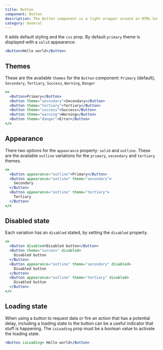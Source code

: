 ```yaml
---
title: Button
component: Button
description: The Button component is a light wrapper around an HTML button element.
category: General
---
```


It adds default styling and the `css` prop. By default `primary` theme is displayed with a `solid` appearance.

```jsx live center
<Button>Hello world</Button>
```

## Themes

These are the available `themes` for the `Button` component: `Primary` (default), `Secondary`, `Tertiary`, `Success`, `Warning`, `Danger`

```jsx preview center
<>
  <Button>Primary</Button>
  <Button theme="secondary">Secondary</Button>
  <Button theme="tertiary">Tertiary</Button>
  <Button theme="success">Success</Button>
  <Button theme="warning">Warning</Button>
  <Button theme="danger">Error</Button>
</>
```

## Appearance

There two options for the `appearance` property: `solid` and `outline`. These are the available `outline` variations for the `primary`, `secondary` and `tertiary` themes.

```jsx preview center
<>
  <Button appearance="outline">Primary</Button>
  <Button appearance="outline" theme="secondary">
    Secondary
  </Button>
  <Button appearance="outline" theme="tertiary">
    Tertiary
  </Button>
</>
```

## Disabled state

Each variation has an `disabled` stated, by setting the `disabled` property.

```jsx preview center
<>
  <Button disabled>Disabled button</Button>
  <Button theme="success" disabled>
    Disabled button
  </Button>
  <Button appearance="outline" theme="secondary" disabled>
    Disabled button
  </Button>
  <Button appearance="outline" theme="tertiary" disabled>
    Disabled button
  </Button>
</>
```

## Loading state

When using a button to request data or fire an action that has a potential delay, including a loading state to the button can be a useful indicator that stuff is happening. The `isLoading` prop must be a boolean value to activate the loading state.

```jsx live center
<Button isLoading> Hello world</Button>
```
